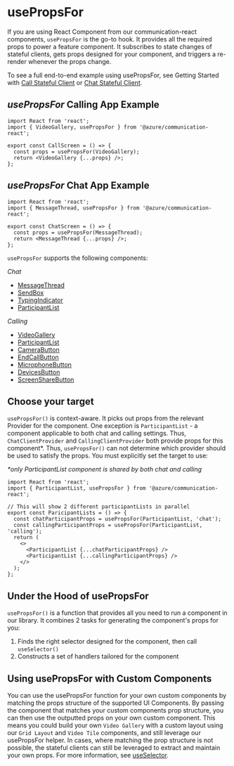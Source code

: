 
<Meta title="Stateful Client/React Hooks/UsePropsFor" />

# usePropsFor <a name="usePropsFor"></a>

If you are using React Component from our communication-react components, `usePropsFor` is the go-to hook.
It provides all the required props to power a feature component.
It subscribes to state changes of stateful clients, gets props designed for your component, and triggers a re-render whenever the props change.

To see a full end-to-end example using usePropsFor, see Getting Started with [Call Stateful Client](./?path=/docs/stateful-client-get-started-call--docs) or [Chat Stateful Client](./?path=/docs/stateful-client-get-started-chat--docs).

## _usePropsFor_ Calling App Example

```tsx
import React from 'react';
import { VideoGallery, usePropsFor } from '@azure/communication-react';

export const CallScreen = () => {
  const props = usePropsFor(VideoGallery);
  return <VideoGallery {...props} />;
};
```

## _usePropsFor_ Chat App Example

```tsx
import React from 'react';
import { MessageThread, usePropsFor } from '@azure/communication-react';

export const ChatScreen = () => {
  const props = usePropsFor(MessageThread);
  return <MessageThread {...props} />;
};
```

`usePropsFor` supports the following components:

_Chat_

- [MessageThread](./?path=/docs/components-message-thread--docs)
- [SendBox](./?path=/docs/components-sendbox-send-box--docs)
- [TypingIndicator](./?path=/docs/components-typing-indicator--docs)
- [ParticipantList](./?path=/docs/components-participant-list--docs)

_Calling_

- [VideoGallery](./?path=/docs/components-video-gallery--docs)
- [ParticipantList](./?path=/docs/components-participant-list--docs)
- [CameraButton](./?path=/docs/components-controlbar-buttons-camera--docs)
- [EndCallButton](./?path=/docs/components-controlbar-buttons-end-call--docs)
- [MicrophoneButton](./?path=/docs/components-controlbar-buttons-microphone--docs)
- [DevicesButton](./?path=/docs/components-controlbar-buttons-devices--docs)
- [ScreenShareButton](./?path=/docs/components-controlbar-buttons-screen-share--docs)

## Choose your target

`usePropsFor()` is context-aware. It picks out props from the relevant Provider for the component. One exception is `ParticipantList` - a component applicable to both chat and calling settings. Thus, `ChatClientProvider` and `CallingClientProvider` both provide props for this component\*. Thus, `usePropsFor()` can not determine which provider should be used to satisfy the props. You must explicitly set the target to use:

_\*only ParticipantList component is shared by both chat and calling_

```tsx
import React from 'react';
import { ParticipantList, usePropsFor } from '@azure/communication-react';

// This will show 2 different participantLists in parallel
export const ParicipantLists = () => {
  const chatParticipantProps = usePropsFor(ParticipantList, 'chat');
  const callingParticipantProps = usePropsFor(ParticipantList, 'calling');
  return (
    <>
      <ParticipantList {...chatParticipantProps} />
      <ParticipantList {...callingParticipantProps} />
    </>
  );
};
```

## Under the Hood of usePropsFor

`usePropsFor()` is a function that provides all you need to run a component in our library.
It combines 2 tasks for generating the component's props for you:

1. Finds the right selector designed for the component, then call `useSelector()`
2. Constructs a set of handlers tailored for the component

## Using usePropsFor with Custom Components

You can use the usePropsFor function for your own custom components by matching the props structure of the supported UI Components.
By passing the component that matches your custom components prop structure, you can then use the outputted props on your own custom component.
This means you could build your own `Video Gallery` with a custom layout using our `Grid Layout` and `Video Tile` components, and still leverage our usePropsFor helper.
In cases, where matching the prop structure is not possible, the stateful clients can still be leveraged to extract and maintain your own props.
For more information, see [useSelector](./?path=/docs/stateful-client-react-hooks-useselector--docs).
